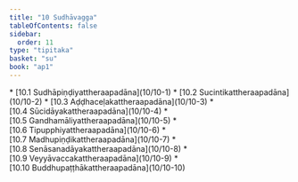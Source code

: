 ```yaml
---
title: "10 Sudhāvagga"
tableOfContents: false
sidebar:
  order: 11
type: "tipitaka"
basket: "su"
book: "ap1"
---
```



<DynamicBreadcrumb />



<TableOfContents book="ap1" section="10">
* [10.1 Sudhāpiṇḍiyattheraapadāna](10/10-1)
* [10.2 Sucintikattheraapadāna](10/10-2)
* [10.3 Aḍḍhaceḷakattheraapadāna](10/10-3)
* [10.4 Sūcidāyakattheraapadāna](10/10-4)
* [10.5 Gandhamāliyattheraapadāna](10/10-5)
* [10.6 Tipupphiyattheraapadāna](10/10-6)
* [10.7 Madhupiṇḍikattheraapadāna](10/10-7)
* [10.8 Senāsanadāyakattheraapadāna](10/10-8)
* [10.9 Veyyāvaccakattheraapadāna](10/10-9)
* [10.10 Buddhupaṭṭhākattheraapadāna](10/10-10)
</TableOfContents>